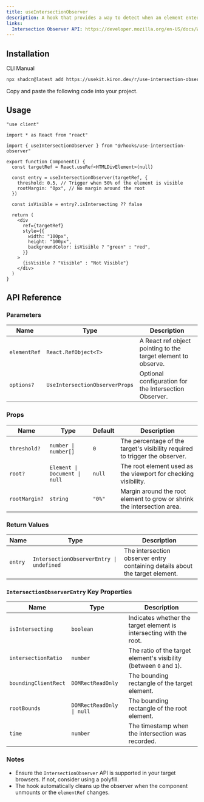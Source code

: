 ```yaml
---
title: useIntersectionObserver
description: A hook that provides a way to detect when an element enters or leaves the viewport using the Intersection Observer API.
links:
  Intersection Observer API: https://developer.mozilla.org/en-US/docs/Web/API/Intersection_Observer_API
---
```


## Installation

<Tabs defaultValue="cli">

<TabsList>
  <TabsTrigger value="cli">CLI</TabsTrigger>
  <TabsTrigger value="manual">Manual</TabsTrigger>
</TabsList>

<TabsContent value="cli">

```bash
npx shadcn@latest add https://usekit.kiron.dev/r/use-intersection-observer
```

</TabsContent>

<TabsContent value="manual">

<Steps>

<Step>Copy and paste the following code into your project.</Step>

<ComponentSource name="use-intersection-observer" />

</Steps>

</TabsContent>

</Tabs>

## Usage

```tsx {5, 10-13}
"use client"

import * as React from "react"

import { useIntersectionObserver } from "@/hooks/use-intersection-observer"

export function Component() {
  const targetRef = React.useRef<HTMLDivElement>(null)

  const entry = useIntersectionObserver(targetRef, {
    threshold: 0.5, // Trigger when 50% of the element is visible
    rootMargin: "0px", // No margin around the root
  })

  const isVisible = entry?.isIntersecting ?? false

  return (
    <div
      ref={targetRef}
      style={{
        width: "100px",
        height: "100px",
        backgroundColor: isVisible ? "green" : "red",
      }}
    >
      {isVisible ? "Visible" : "Not Visible"}
    </div>
  )
}
```

## API Reference

### Parameters

| Name         | Type                           | Description                                                   |
| ------------ | ------------------------------ | ------------------------------------------------------------- |
| `elementRef` | `React.RefObject<T>`           | A React ref object pointing to the target element to observe. |
| `options?`   | `UseIntersectionObserverProps` | Optional configuration for the Intersection Observer.         |

### Props

| Name          | Type                          | Default | Description                                                                 |
| ------------- | ----------------------------- | ------- | --------------------------------------------------------------------------- |
| `threshold?`  | `number \| number[]`          | `0`     | The percentage of the target's visibility required to trigger the observer. |
| `root?`       | `Element \| Document \| null` | `null`  | The root element used as the viewport for checking visibility.              |
| `rootMargin?` | `string`                      | `"0%"`  | Margin around the root element to grow or shrink the intersection area.     |

### Return Values

| Name    | Type                                     | Description                                                                  |
| ------- | ---------------------------------------- | ---------------------------------------------------------------------------- |
| `entry` | `IntersectionObserverEntry \| undefined` | The intersection observer entry containing details about the target element. |

### `IntersectionObserverEntry` Key Properties

| Name                 | Type                      | Description                                                         |
| -------------------- | ------------------------- | ------------------------------------------------------------------- |
| `isIntersecting`     | `boolean`                 | Indicates whether the target element is intersecting with the root. |
| `intersectionRatio`  | `number`                  | The ratio of the target element's visibility (between `0` and `1`). |
| `boundingClientRect` | `DOMRectReadOnly`         | The bounding rectangle of the target element.                       |
| `rootBounds`         | `DOMRectReadOnly \| null` | The bounding rectangle of the root element.                         |
| `time`               | `number`                  | The timestamp when the intersection was recorded.                   |

### Notes

- Ensure the `IntersectionObserver` API is supported in your target browsers. If not, consider using a polyfill.
- The hook automatically cleans up the observer when the component unmounts or the `elementRef` changes.
